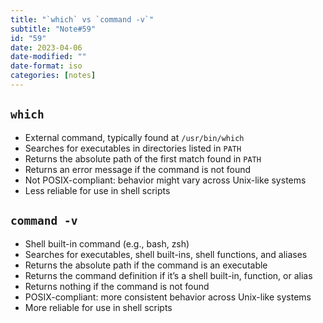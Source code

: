 ```yaml
---
title: "`which` vs `command -v`"
subtitle: "Note#59"
id: "59"
date: 2023-04-06
date-modified: ""
date-format: iso
categories: [notes]
---
```

## `which`

* External command, typically found at `/usr/bin/which`
* Searches for executables in directories listed in `PATH`
* Returns the absolute path of the first match found in `PATH`
* Returns an error message if the command is not found
* Not POSIX-compliant: behavior might vary across Unix-like systems
* Less reliable for use in shell scripts

## `command -v`

* Shell built-in command (e.g., bash, zsh)
* Searches for executables, shell built-ins, shell functions, and aliases
* Returns the absolute path if the command is an executable
* Returns the command definition if it's a shell built-in, function, or alias
* Returns nothing if the command is not found
* POSIX-compliant: more consistent behavior across Unix-like systems
* More reliable for use in shell scripts
